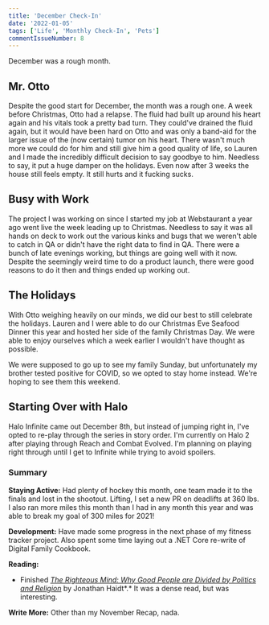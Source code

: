 ```yaml
---
title: 'December Check-In'
date: '2022-01-05'
tags: ['Life', 'Monthly Check-In', 'Pets']
commentIssueNumber: 8
---
```


December was a rough month.

## Mr. Otto

Despite the good start for December, the month was a rough one. A week before Christmas, Otto had a relapse. The fluid had built up around his heart again and his vitals took a pretty bad turn. They could've drained the fluid again, but it would have been hard on Otto and was only a band-aid for the larger issue of the (now certain) tumor on his heart. There wasn't much more we could do for him and still give him a good quality of life, so Lauren and I made the incredibly difficult decision to say goodbye to him. Needless to say, it put a huge damper on the holidays. Even now after 3 weeks the house still feels empty. It still hurts and it fucking sucks.

<PostImage
    src="/images/posts/2022-01-05-december-check-in/otto.jpg"
    alt="Otto in the hallway smiling"
    width={1920}
    height={1280}
    centered
    shadowed={false}
/>

## Busy with Work

The project I was working on since I started my job at Webstaurant a year ago went live the week leading up to Christmas. Needless to say it was all hands on deck to work out the various kinks and bugs that we weren't able to catch in QA or didn't have the right data to find in QA. There were a bunch of late evenings working, but things are going well with it now. Despite the seemingly weird time to do a product launch, there were good reasons to do it then and things ended up working out.

## The Holidays

With Otto weighing heavily on our minds, we did our best to still celebrate the holidays. Lauren and I were able to do our Christmas Eve Seafood Dinner this year and hosted her side of the family Christmas Day. We were able to enjoy ourselves which a week earlier I wouldn't have thought as possible.

We were supposed to go up to see my family Sunday, but unfortunately my brother tested positive for COVID, so we opted to stay home instead. We're hoping to see them this weekend.

## Starting Over with Halo

Halo Infinite came out December 8th, but instead of jumping right in, I've opted to re-play through the series in story order. I'm currently on Halo 2 after playing through Reach and Combat Evolved. I'm planning on playing right through until I get to Infinite while trying to avoid spoilers.

### Summary

**Staying Active:** Had plenty of hockey this month, one team made it to the finals and lost in the shootout. Lifting, I set a new PR on deadlifts at 360 lbs. I also ran more miles this month than I had in any month this year and was able to break my goal of 300 miles for 2021!

**Development:** Have made some progress in the next phase of my fitness tracker project. Also spent some time laying out a .NET Core re-write of Digital Family Cookbook.

**Reading:**

-   Finished _[The Righteous Mind: Why Good People are Divided by Politics and Religion](https://bookshop.org/books/the-righteous-mind-why-good-people-are-divided-by-politics-and-religion-9798200560639/9780307455772)_ by Jonathan Haidt*.* It was a dense read, but was interesting.

**Write More:** Other than my November Recap, nada.
